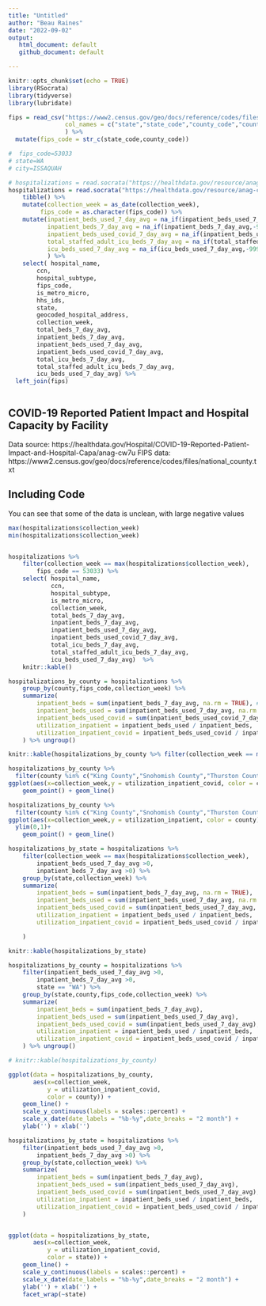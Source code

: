 ```yaml
---
title: "Untitled"
author: "Beau Raines"
date: "2022-09-02"
output:
   html_document: default
   github_document: default

---
```


```r
knitr::opts_chunk$set(echo = TRUE)
library(RSocrata)
library(tidyverse)
library(lubridate)

fips = read_csv("https://www2.census.gov/geo/docs/reference/codes/files/national_county.txt",
                col_names = c("state","state_code","county_code","county","level")
                ) %>% 
  mutate(fips_code = str_c(state_code,county_code))

#  fips_code=53033
# state=WA
# city=ISSAQUAH

# hospitalizations = read.socrata("https://healthdata.gov/resource/anag-cw7u.csv") %>%
hospitalizations = read.socrata("https://healthdata.gov/resource/anag-cw7u.csv?state=WA") %>%
    tibble() %>%
    mutate(collection_week = as_date(collection_week),
         fips_code = as.character(fips_code)) %>%
    mutate(inpatient_beds_used_7_day_avg = na_if(inpatient_beds_used_7_day_avg,-999999.0),
           inpatient_beds_7_day_avg = na_if(inpatient_beds_7_day_avg,-999999.0),
           inpatient_beds_used_covid_7_day_avg = na_if(inpatient_beds_used_covid_7_day_avg,-999999.0),
           total_staffed_adult_icu_beds_7_day_avg = na_if(total_staffed_adult_icu_beds_7_day_avg,-999999.0),
           icu_beds_used_7_day_avg = na_if(icu_beds_used_7_day_avg,-999999.0)
           ) %>%  
    select( hospital_name,
        ccn,
        hospital_subtype,
        fips_code,
        is_metro_micro,
        hhs_ids,
        state,
        geocoded_hospital_address,
        collection_week,
        total_beds_7_day_avg,
        inpatient_beds_7_day_avg,
        inpatient_beds_used_7_day_avg,
        inpatient_beds_used_covid_7_day_avg,
        total_icu_beds_7_day_avg,
        total_staffed_adult_icu_beds_7_day_avg,
        icu_beds_used_7_day_avg) %>%
  left_join(fips)



```

## COVID-19 Reported Patient Impact and Hospital Capacity by Facility

Data source: https://healthdata.gov/Hospital/COVID-19-Reported-Patient-Impact-and-Hospital-Capa/anag-cw7u
FIPS data: https://www2.census.gov/geo/docs/reference/codes/files/national_county.txt


## Including Code

You can see that some of the data is unclean, with large negative values

```r
max(hospitalizations$collection_week)
min(hospitalizations$collection_week)


hospitalizations %>% 
    filter(collection_week == max(hospitalizations$collection_week),
        fips_code == 53033) %>%
    select( hospital_name,
            ccn,
            hospital_subtype,
            is_metro_micro,
            collection_week,
            total_beds_7_day_avg,
            inpatient_beds_7_day_avg,
            inpatient_beds_used_7_day_avg,
            inpatient_beds_used_covid_7_day_avg,
            total_icu_beds_7_day_avg,
            total_staffed_adult_icu_beds_7_day_avg,
            icu_beds_used_7_day_avg)  %>%
    knitr::kable()
```


```r


hospitalizations_by_county = hospitalizations %>% 
    group_by(county,fips_code,collection_week) %>%
    summarize(
        inpatient_beds = sum(inpatient_beds_7_day_avg, na.rm = TRUE), # Removing NA reports certain counties as zero were NA would be more useful
        inpatient_beds_used = sum(inpatient_beds_used_7_day_avg, na.rm = TRUE), # but what aboutthe counties where they are mixed?
        inpatient_beds_used_covid = sum(inpatient_beds_used_covid_7_day_avg, na.rm = TRUE),
        utilization_inpatient = inpatient_beds_used / inpatient_beds,
        utilization_inpatient_covid = inpatient_beds_used_covid / inpatient_beds
    ) %>% ungroup()

knitr::kable(hospitalizations_by_county %>% filter(collection_week == max(hospitalizations$collection_week)))

hospitalizations_by_county %>%
  filter(county %in% c("King County","Snohomish County","Thurston County")) %>%
ggplot(aes(x=collection_week,y = utilization_inpatient_covid, color = county)) +
    geom_point() + geom_line()

hospitalizations_by_county %>%
  filter(county %in% c("King County","Snohomish County","Thurston County")) %>%
ggplot(aes(x=collection_week,y = utilization_inpatient, color = county)) +
  ylim(0,1)+
    geom_point() + geom_line()
```


```r
hospitalizations_by_state = hospitalizations %>% 
    filter(collection_week == max(hospitalizations$collection_week),
        inpatient_beds_used_7_day_avg >0,
        inpatient_beds_7_day_avg >0) %>%
    group_by(state,collection_week) %>%
    summarize(
        inpatient_beds = sum(inpatient_beds_7_day_avg, na.rm = TRUE),
        inpatient_beds_used = sum(inpatient_beds_used_7_day_avg, na.rm = TRUE),
        inpatient_beds_used_covid = sum(inpatient_beds_used_7_day_avg, na.rm = TRUE),
        utilization_inpatient = inpatient_beds_used / inpatient_beds,
        utilization_inpatient_covid = inpatient_beds_used_covid / inpatient_beds

    )

knitr::kable(hospitalizations_by_state)    

```


```r

hospitalizations_by_county = hospitalizations %>% 
    filter(inpatient_beds_used_7_day_avg >0,
        inpatient_beds_7_day_avg >0,
        state == "WA") %>%
    group_by(state,county,fips_code,collection_week) %>%
    summarize(
        inpatient_beds = sum(inpatient_beds_7_day_avg),
        inpatient_beds_used = sum(inpatient_beds_used_7_day_avg),
        inpatient_beds_used_covid = sum(inpatient_beds_used_7_day_avg),
        utilization_inpatient = inpatient_beds_used / inpatient_beds,
        utilization_inpatient_covid = inpatient_beds_used_covid / inpatient_beds
    ) %>% ungroup()

# knitr::kable(hospitalizations_by_county)

ggplot(data = hospitalizations_by_county,
       aes(x=collection_week,
           y = utilization_inpatient_covid,
           color = county)) +
    geom_line() +
    scale_y_continuous(labels = scales::percent) +
    scale_x_date(date_labels = "%b-%y",date_breaks = "2 month") +
    ylab('') + xlab('') 
```


```r
hospitalizations_by_state = hospitalizations %>% 
    filter(inpatient_beds_used_7_day_avg >0,
        inpatient_beds_7_day_avg >0) %>%
    group_by(state,collection_week) %>%
    summarize(
        inpatient_beds = sum(inpatient_beds_7_day_avg),
        inpatient_beds_used = sum(inpatient_beds_used_7_day_avg),
        inpatient_beds_used_covid = sum(inpatient_beds_used_7_day_avg),
        utilization_inpatient = inpatient_beds_used / inpatient_beds,
        utilization_inpatient_covid = inpatient_beds_used_covid / inpatient_beds        
    )


ggplot(data = hospitalizations_by_state,
       aes(x=collection_week,
           y = utilization_inpatient_covid,
           color = state)) +
    geom_line() +
    scale_y_continuous(labels = scales::percent) +
    scale_x_date(date_labels = "%b-%y",date_breaks = "2 month") +
    ylab('') + xlab('') +
    facet_wrap(~state)

```
